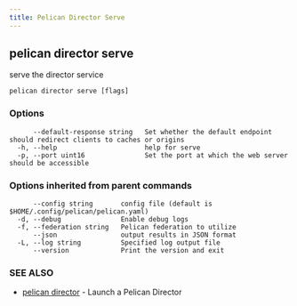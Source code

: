 ```yaml
---
title: Pelican Director Serve
---
```


## pelican director serve

serve the director service

```
pelican director serve [flags]
```

### Options

```
      --default-response string   Set whether the default endpoint should redirect clients to caches or origins
  -h, --help                      help for serve
  -p, --port uint16               Set the port at which the web server should be accessible
```

### Options inherited from parent commands

```
      --config string       config file (default is $HOME/.config/pelican/pelican.yaml)
  -d, --debug               Enable debug logs
  -f, --federation string   Pelican federation to utilize
      --json                output results in JSON format
  -L, --log string          Specified log output file
      --version             Print the version and exit
```

### SEE ALSO

* [pelican director](/commands-reference/pelican/director/)	 - Launch a Pelican Director
